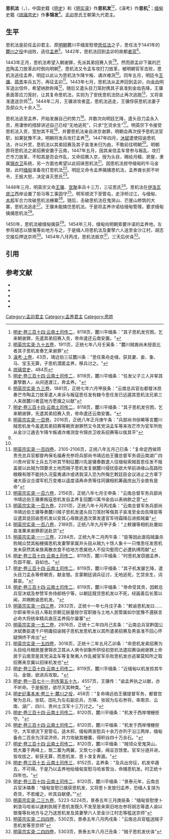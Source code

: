 {{Infobox royalty
| name = 思机法
| image =
| caption =
| succession = [[孟卯|孟卯]]君主<br>[[孟养|孟养]]君主
| reign = 孟卯：1442年－1444年<br>孟养：1444年－1450年
| successor = 孟卯：无<br>孟养：[[思陆法|思陆法]]
| issue = 哀准、菡盖<ref>[[#明英宗|明英宗实录·一一六卷]]，2334页，正统九年五月辛亥条："靖远伯王骥等执麓川叛贼思机发男菡盖等至京命宥菡盖等四人死没入御马监养马馀十二人谪戍口外边卫"</ref>
| house =
| father = [[思任法|思任法]]
| mother =
| birth_date = 
| birth_place =
| death_date = 1454年
| death_place = [[顺天府|顺天府]]
| date of burial =
| place of burial =
| religion = 
}}
{{Tai Le characters}}
'''思机法'''（{{bd|||1454年|}}，{{lang-tdd|ᥔᥫᥴ ᥐᥤ ᥜᥣᥳ}}），中国史籍《[[明史|明史]]》和《[[明实录|明实录]]》作'''思机发'''<ref name="明史思机发">[[#明史|明史·卷三百十四·云南土司传二]]，8118页，麓川平缅条："其子思机发穷困，乞来朝谢罪，先遣其弟招赛入贡，帝命遣还云南安置。"</ref><ref>[[#明英宗|明英宗实录·九十五卷]]，1911页，正统七年八月壬寅条："麓川贼酋尚未授首比者其子思机发奏乞来谢罪"</ref>，《滇考》作'''思机'''<ref>[[#冯甦|滇考·上卷]]，43页，靖远伯三征麓川条："思任乘舟走缅，获其妻、妾、象、马、宝玉无算，子思机潜匿孟养，移兵讨之。"</ref>；[[缅甸|缅甸]]史籍《[[琉璃宫史|琉璃宫史]]》作'''多锦发'''<ref>[[#琉璃宫史|琉璃宫史]]，484页</ref>。[[孟卯|孟卯]]思氏王朝第九代君主。

==生平==

{{see also|麓川之役}}

思机法是前任孟卯君主、原[[明朝|明朝]]麓川平缅宣慰使[[思任法|思任法]]之子，思任法于1441年的[[麓川之役|麓川之役]]中战败，逃往[[孟养|孟养]]<ref>[[#明史|明史·卷三百十四·云南土司传二]]，8118页，麓川平缅条："任发父子三人并挈其妻孥数人，从间道渡江，奔孟养。"</ref>。1442年，思机法回到孟卯的故都[[姐南|者蓝]]<ref name="英宗93卷甲辰">[[#明英宗|明英宗实录·九三卷]]，1881页，正统七年六月甲辰条："云南总兵官右都督沐昂奏芒市陶孟刀放革遣人来诉与叛寇思任发有雠今思任发已远遁其思机法兄弟三人来居麓川者蓝地方愿擒之以献"</ref>。

1443年正月，思机法希望入朝谢罪，先派其弟招赛入贡<ref>[[#明史|明史·卷三百十四·云南土司传二]]，8118页，麓川平缅条："其子思机发穷困，乞来朝谢罪，先遣其弟招赛入贡，帝命遣还云南安置。"</ref><ref name="英宗100卷庚午">[[#明英宗|明英宗实录·一百卷]]，2016页，正统八年正月庚午条："兵部尚书徐晞等言麓川贼思机发今虽遣其弟招赛等朝贡谢罪然又令其党涓孟车等来攻芒市为官军所败从金沙江遁去乍降乍叛谲诈难测宜令锦衣卫收系招赛等以俟其平"</ref>。然而原孟卯下属的[[芒市土司|芒市]]陶孟刀放革此时倒向明朝<ref name="英宗93卷甲辰"/>，思机法又令孟车攻打刀放革，被明朝官军击败，思机法逃往孟养，明廷以此认为思机法乍降乍叛、谲诈难测<ref name="英宗100卷庚午"/>。同年五月，明廷令[[王骥|王骥]]、[[蒋贵|蒋贵]]率兵五万，再征孟卯<ref>[[#明英宗|明英宗实录·一百四卷]]，2105-2106页，正统八年五月己巳条："复命定西侯蒋贵充总兵官都督冉保毛福寿充参将兵部尚书靖远伯王骥总督军务调云南湖广四川贵州官军土兵五万听其节制征麓川先是骥奏数遣人往缅甸索贼首思任发不报盖彼以此贼为饵要求土地而贼子思机发复据麓川侵扰臣欲大举前进缘山高路险粮糗有限不能持久况蛮夷谲诈或诱我深入恐为所侮乞敕廷臣会议进止之方章下诸大臣议佥谓军机万变难以遥度请再命贵等往同骥相机筹画庶出万全故有是命"</ref>。1443年七月，思机法从孟养回到孟卯，向[[金齿|金齿]]明军送出信件，希望纳款称降<ref>[[#明英宗|明英宗实录·一百六卷]]，2156页，正统八年七月壬申条："云南总督军务兵部尚书靖远伯王骥奏叛寇思机发自孟养复回麓川寓书金齿以表纳款之意"</ref>，随后又遣头目刀笼肘携其子哀准到金齿告降，王骥表面答应刀笼肘，让其复命思机法，实则为了安抚思机法防止再次逃跑<ref>[[#明英宗|明英宗实录·一百九卷]]，2201页，正统八年十月丙戌条："云南总督军务兵部尚书靖远伯王骥等奏麓川贼子思机发遣头目刀笼肘等偕其子哀准至金齿告降臣等议遣其徒回谕思机发以安其心毋致逃逸次第发遣官军待霜降后进抵贼巢"</ref>，又将哀准遣送京师<ref>[[#明英宗|明英宗实录·一百八卷]]，2189页，正统八年九月甲子条："上敕骥等相机处置如哀准果来谢罪即送赴京"</ref>。1444年二月，王骥进攻者蓝，思机法逃走，王骥俘获思机法妻子及部众九十余人<ref>[[#明英宗|明英宗实录·一一三卷]]，2284页，正统九年二月丙午条："臣等因此直捣贼巢杀败贼众焚其船栅擒思机发妻孥家属并头目从贼九十馀人象十一只惟思任发思机发未获然其亲族离散衣食不给地方悉属他人不投沟壑而亡必遭执缚而献"</ref>。

思机法逃至孟养，开始发展自己的势力<ref>[[#明史|明史·卷三百十四·云南土司传二]]，8119页，麓川平缅条："时思机发窃据孟养，负固不服，自如也。"</ref>。并数次向明廷乞降，遣头目刀孟永入贡，用凄惨的措辞讲述自己已经“无地逃死”，只求“乞贷余生”<ref>[[#明史|明史·卷三百十四·云南土司传二]]，8119页，麓川平缅条："其子机发屡乞降，遣头目刀孟永等修朝贡，献金银。言蒙朝廷调兵征讨，无地逃死，乞贷余生，词甚哀。"</ref>。明英宗下令接受思机法入贡，宽恕其不死<ref>[[#明史|明史·卷三百十四·云南土司传二]]，8119页，麓川平缅条："帝命受其贡，因敕总兵官沐斌及参赞军务侍郎杨宁等，以朝廷既贷思机发以不死，经画善后长策以闻，并赐敕谕思机发。"</ref>，并要思机法亲自进京谢罪，明朝会再次授予思机法官职，如果犹豫不决，明朝将发兵攻打孟养<ref>[[#明英宗|明英宗实录·一四三卷]]，2832页，正统十一年七月戊子条："敕谕思机发曰……尔即亲带头目人等赴京朝见朕量授尔官职拨与土地人民管属如尔犹豫不遵朕言必命大将统率精兵直压孟养捣尔巢寨"</ref>。1447年四月，[[沐斌|沐斌]]遣使招谕思机法，许以升赏，思机法以其弟招赛及其子哀准未归为由，不敢前往明朝<ref>[[#明英宗|明英宗实录·一五二卷]]，2976页，正统十二年四月己亥条："云南总兵官黔国公沐斌奏臣遣千户明庸招谕贼子思机发思机发以其所遣弟招赛及男哀准不回心怀疑惧终不肯出"</ref>。明朝原将思机法之弟招赛安置于云南，1447年五月，因其亲信孟车曾参与叛乱、攻打芒市刀放革，不知其是否会作乱，又命招赛入京，授为头目，赐给月粮、房屋，隶属[[锦衣卫|锦衣卫]]系统，另一方面也希望以此招徕思机法<ref>[[#明英宗|明英宗实录·一五四卷]]，3016页，正统十二年五月乙卯条："命思机发弟招赛为头目给月粮房屋隶锦衣卫其从人俱令驯象所供役初思机法遣招赛诣阙谢罪上命居于云南至是其党涓孟车等复聚夷人作乱被官军杀败思机发亦逃窜莫知所之取招赛来京冀以招徕机发也"</ref>。因思机法掠夺缅甸的牛马金银，此时[[阿瓦王朝|缅甸]]准备攻打思机法<ref>[[#明史|明史·卷三百十四·云南土司传二]]，8119页，麓川平缅条："近缅甸以机发掠其牛马、金银，欲进兵攻取。"</ref>。明廷又命令孟养擒捕思机法，孟养酋长拒不听令，王振大怒，决定诛灭思氏<ref>[[#明史|明史·卷一百七十一·列传第五十九]]，4557页，王骥传："谕孟养执之以献，亦不听命。于是振怒，欲尽灭其种类。"</ref>。

1448年三月，明英宗又命[[王骥|王骥]]、[[宫聚|宫聚]]率兵十三万，三征思氏<ref>[[#谷应泰|明史纪事本末·卷三十·麓川之役]]，458页："复命靖远伯王骥提督军务，都督宫聚为总兵，张𫐄、田礼为左右副总兵，方瑛、张锐为左右参将，率南京、云南、湖广、四川、贵州土汉军十三万讨之。"</ref>。思机法在[[伊洛瓦底江|伊洛瓦底江]]西岸设置了拒马等工事固守<ref>[[#明史|明史·卷三百十四·云南土司传二]]，8120页，麓川平缅条："机发于西岸埋栅拒守。"</ref>。明军顺流下至管屯，走浮桥过江，与缅甸、[[木邦|木邦]]军合力攻破思机法栅寨<ref>[[#明史|明史·卷三百十四·云南土司传二]]，8120页，麓川平缅条："机发于西岸埋栅拒守。大军顺流下至管屯，适木邦、缅甸两宣慰兵十余万亦列于沿江两岸，缅甸备舟二百余为浮梁济师，并力攻破其栅寨，得积谷四十万余石。"</ref>。随后，击破思机法在鬼哭山、芒崖山修筑的大寨，思机法逃走<ref>[[#明史|明史·卷三百十四·云南土司传二]]，8120页，麓川平缅条："贼领众至鬼哭山，筑大寨于两峰上，筑二寨为两翼，又筑七小寨，绵亘百馀里。官军分道并进，皆攻拔之，斩获无算，而思机发、思卜发复奔遁。"</ref>。王骥未能擒住思机法，于是将孟养许诺给缅甸管理，要求缅甸擒捕思机法<ref>[[#明史|明史·卷三百十五·云南土司传三]]，8152页，孟养条："及兵出穷征，机发卒遁去，不可得。于是乃以孟养地给缅甸宣慰马哈省管治，命捕思机发。时正统十四年也。"</ref>。

1450年，思机法被缅甸擒获<ref>[[#明史|明史·卷三百十四·云南土司传二]]，8120页，麓川平缅条："景泰元年，云南总兵官沐璘奏：“缅甸宣慰已擒获思机发，又将思卜发放归孟养，恐缅人复挟为奇货，不若缓之，听其自献便。”"</ref>。1454年三月，缅甸向明朝索要许诺的孟养地，左参将胡志以银戛等处地方与之，于是缅人将思机法及妻孥六人送至金沙江村，胡志交接后押送京师<ref>[[#明英宗|明英宗实录·二三九卷]]，5223-5224页，景泰五年三月庚辰条："缅甸宣慰使卜剌浪马哈省以速剌执贼子思机发既久不发至是来索旧地左参将胡志等遣人谕以银戛等处地方与之乃送思机发及其妻孥六人至金沙江村志等槛送京师"</ref>。1454年八月丙戌，思机法抵京<ref>[[#明英宗|明英宗实录·二四四卷]]，5302页，景泰五年八月丙戌条："云南总兵官槛送贼子思机发等至京师"</ref>，三天后伏诛<ref>[[#明英宗|明英宗实录·二四四卷]]，5303页，景泰五年八月己丑条："贼子思机发伏诛"</ref>。

==引用==
{{reflist|2}}

==参考文献==
{{refbegin}}
*{{cite book |author=[[张廷玉|张廷玉]] |title=[[明史|明史]] |location=[[北京市|北京]] |publisher=[[中华书局有限公司|中华书局]] |date=1974 |csbn=11018-626 |ref=明史 }}
*{{cite book |author=[[孙继宗|孙继宗]]等 |title=[[明英宗实录|明英宗实录]] |location=[[台北市|台北]] |publisher=[[中央研究院历史语言研究所|中央研究院历史语言研究所]] |date=1968 |ref=明英宗 }}
*{{cite book |author=[[谷应泰|谷应泰]] |title=[[明史纪事本末|明史纪事本末]] |location=[[北京市|北京]] |publisher=[[中华书局有限公司|中华书局]] |date=1977 |csbn=11018-722 |ref=谷应泰 }}
*{{cite book |author=[[冯甦|冯甦]] |chapter=滇考 |title=云南史料丛刊·第十一卷 |location=[[昆明市|昆明]] |publisher=[[云南大学出版社|云南大学出版社]] |date=1998 |isbn=7-81025-828-1 |pages=1-64 |ref=冯甦 }}
*{{cite book |author1={{le|缅甸皇家史学委员会|Royal Historical Commission of Burma}} |author2=李谋,姚秉彦 译 |title=[[琉璃宫史|琉璃宫史]] |location=[[北京市|北京]] |publisher=[[商务印书馆|商务印书馆]] |date=2011 |isbn=978-7-100-07037-9 }}
{{refend}}

{{refend}}
{{start box}}
{{succession box
|title=[[孟卯|孟卯]]君主
|years=1442年—1444年
|before= [[思任法|思任法]]
|after=孟卯灭亡}}
{{succession box
|title=[[孟养|孟养]]君主
|years=1444年—1450年
|before= [[昭并法|昭并法]]
|after=[[思陆法|思陆法]]}}
{{end box}}

{{傣掸诸邦君主}}

[[Category:孟卯君主|Category:孟卯君主]]
[[Category:孟养君主|Category:孟养君主]]
[[Category:思姓|Category:思姓]]